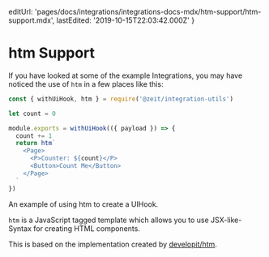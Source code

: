 

  editUrl:
    'pages/docs/integrations/integrations-docs-mdx/htm-support/htm-support.mdx',
  lastEdited: '2019-10-15T22:03:42.000Z'
}

# htm Support

If you have looked at some of the example Integrations, you may have noticed the use of `htm` in a few places like this:

```js
const { withUiHook, htm } = require('@zeit/integration-utils')

let count = 0

module.exports = withUiHook(({ payload }) => {
  count += 1
  return htm`
    <Page>
      <P>Counter: ${count}</P>
      <Button>Count Me</Button>
    </Page>
  `
})
```

<Caption>
  An example of using <InlineCode>htm</InlineCode> to create a UIHook.
</Caption>

`htm` is a JavaScript tagged template which allows you to use JSX-like-Syntax for creating HTML components.

This is based on the implementation created by [developit/htm](https://github.com/developit/htm).

<Background />
<WhyUseHtm />
<UseCases />
